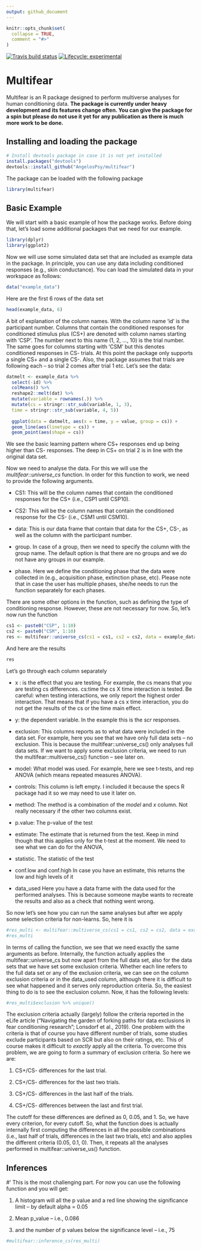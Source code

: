 ```yaml
---
output: github_document
---
```


<!-- README.md is generated from README.Rmd. Please edit that file -->

```r
knitr::opts_chunk$set(
  collapse = TRUE,
  comment = "#>"
)
```

<!-- badges: start -->
[![Travis build status](https://travis-ci.org/AngelosPsy/multifear.svg?branch=master)](https://travis-ci.org/AngelosPsy/multifear)
[![Lifecycle: experimental](https://img.shields.io/badge/lifecycle-experimental-orange.svg)](https://www.tidyverse.org/lifecycle/#experimental)
<!-- badges: end -->

# Multifear

Multifear is an R package designed to perform multiverse analyses for human conditioning data. **The package is currently under heavy development and its features change often. You can give the package for a spin but please do not use it yet for any publication as there is much more work to be done.**

## Installing and loading the package

```r
# Install devtools package in case it is not yet installed
install.packages("devtools") 
devtools::install_github("AngelosPsy/multifear")
```

The package can be loaded with the following package

```r
library(multifear)
```

## Basic Example

We will start with a basic example of how the package works. Before doing that, let's load some additional packages that we need for our example. 

```r
library(dplyr)
library(ggplot2)
```

Now we will use some simulated data set that are included as example data in the package. In principle, you can use any data including conditioned responses (e.g., skin conductance). You can load the simulated data in your workspace as follows:

```r
data("example_data")
```

Here are the first 6 rows of the data set

```r
head(example_data, 6)
```

A bit of explanation of the column names. With the column name 'id' is the participant number. Columns that contain the conditioned responses for conditioned stimulus plus (CS+) are denoted with column names starting with 'CSP'. The number next to this name (1, 2, ..., 10) is the trial number. The same goes for columns starting with 'CSM' but this denotes conditioned responses in CS- trials. At this point the package only supports a single CS+ and a single CS-. Also, the package assumes that trials are following each  -- so trial 2 comes after trial 1 etc.
Let's see the data:

```r
datmelt <- example_data %>%
  select(-id) %>%
  colMeans() %>%
  reshape2::melt(dat) %>%
  mutate(variable = rownames(.)) %>%
  mutate(cs = stringr::str_sub(variable, 1, 3),
  time = stringr::str_sub(variable, 4, 5))
  
  ggplot(data = datmelt, aes(x = time, y = value, group = cs)) +
  geom_line(aes(linetype = cs)) +
  geom_point(aes(shape = cs))
```

We see the basic learning pattern where CS+ responses end up being  higher than CS- responses. The deep in CS+ on trial 2 is in line with the original data set.

Now we need to analyse the data.  For this we will use the *multifear::universe_cs* function. In order for this function to work, we need to provide the following arguments.

+ CS1: This will be the column names that contain the conditioned responses for the CS+  (i.e., CSP1 until CSP10).

+ CS2: This will be the column names that contain the conditioned response for the CS- (i.e., CSM1 until CSM10).

+ data: This is our data frame that contain that data for the CS+, CS-, as well as the column with the participant number.

+ group. In case of a group, then we need to specify the column with the group name. The default option is that there are no groups and we do not have any groups in our example.

+ phase. Here we define the conditioning phase that the data were collected in (e.g., acquisition phase, extinction phase, etc). Please note that in case the user has multiple phases, she/he needs to run the function separately for each phases.

There are some other options in the function, such as defining the type of conditioning response. However, these are not necessary for now. So, let's now run the function

```r
cs1 <- paste0("CSP", 1:10)
cs2 <- paste0("CSM", 1:10)
res <- multifear::universe_cs(cs1 = cs1, cs2 = cs2, data = example_data, subj = "id", group = NULL, phase = "acquisition")
```

And here are the results

```r
res
```

Let's go through each column separately

+ x : is the effect that you are testing. For example, the cs means that you are testing cs differences. cs:time the cs X time interaction is tested. Be careful: when testing interactions, we only report the highest order interaction. That means that if you have a cs x time interaction, you do not get the results of the cs or the time main effect.

+ y: the dependent variable. In the example this is the _scr_ responses.

+ exclusion: This columns reports as to what data were included in the data set. For example, here you see that we have only full data sets -- no exclusion. This is because the multifear::universe_cs() only analyses full data sets. If we want to apply some exclusion criteria, we need to run the multifear::multiverse_cs() function -- see later on.

+ model: What model was used. For example, here we see t-tests, and rep ANOVA (which means repeated measures ANOVA).

+ controls: This  column is left empty. I included it because the specs R package had it so we may need to use it later on.

+ method: The method is a combination of the _model_ and _x_ column. Not really necessary if the other two columns exist.

+ p.value: The p-value of the test

+ estimate: The estimate that is returned from the test. Keep in mind though that this applies only for the t-test at the moment. We need to see what we can do for the ANOVA,

+ statistic. The statistic of the test

+ conf.low and conf.high In case you have an estimate, this returns the low and high levels of it

+ data_used Here you have a data frame with the data used for the performed analyses. This is because someone maybe wants to recreate the results and also as a check that nothing went wrong.

So now let's see how you can run the same analyses but after we apply some selection criteria for non-learns. So, here it is

```r
#res_multi <- multifear::multiverse_cs(cs1 = cs1, cs2 = cs2, data = example_data, subj = "id", group = NULL, phase = "acquisition")
#res_multi
```

In terms of calling the function, we see that we need exactly the same arguments as before. Internally, the function actually applies the multifear::universe_cs but now apart from the full data set, also for the data sets that we have set some exclusion criteria. Whether each line refers to the full data set or any of the exclusion criteria, we can see on the column exclusion criteria or in the data_used column, although there it is difficult to see what happened and it serves only reproduction criteria. So, the easiest thing to do is to see the exclusion column. Now, it has the following levels:

```r
#res_multi$exclusion %>% unique()
```

The exclusion criteria actually (largely) follow the criteria reported in the eLife article ("Navigating the garden of forking paths for data exclusions in fear conditioning research"; Lonsdorf et al., 2019). One problem with the criteria is that of course you have different number of trials, some studies exclude participants based on SCR but also on their ratings, etc. This of course makes it difficult to _exactly_ apply all the criteria. To overcome this problem, we are going to form a summary of exclusion criteria. So here we are:

1) CS+/CS- differences for the last trial.

2) CS+/CS- differences for the last two trials.

3) CS+/CS- differences in the last half of the trials.

4) CS+/CS- differences between the last and first trial.

The cutoff for these differences are defined as 0, 0.05, and 1. So, we have every criterion, for every cutoff. So, what the function does is actually internally first computing the differences in all the possible combinations (i.e., last half of trials, differences in the last two trials, etc) and also applies the different criteria (0.05, 0.1, 0). Then, it repeats all the analyses performed in multifear::universe_us() function.

## Inferences
#' This is the most challenging part. For now you can use the following function
and you will get:

1) A histogram will all the p value and a red line showing the significance 
limit -- by default alpha = 0.05

2) Mean p_value -- i.e., 0.086

3) and the number of p values below the significance level -- i.e., 75

```r
#multifear::inference_cs(res_multi)
```
